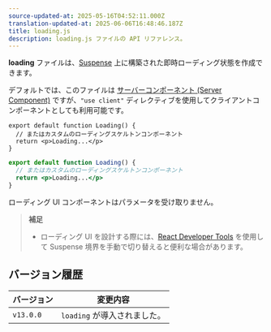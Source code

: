 ```yaml
---
source-updated-at: 2025-05-16T04:52:11.000Z
translation-updated-at: 2025-06-06T16:48:46.187Z
title: loading.js
description: loading.js ファイルの API リファレンス。
---
```


**loading** ファイルは、[Suspense](/docs/app/building-your-application/routing/loading-ui-and-streaming) 上に構築された即時ローディング状態を作成できます。

デフォルトでは、このファイルは [サーバーコンポーネント (Server Component)](/docs/app/building-your-application/rendering/server-components) ですが、`"use client"` ディレクティブを使用してクライアントコンポーネントとしても利用可能です。

```tsx filename="app/feed/loading.tsx" switcher
export default function Loading() {
  // またはカスタムのローディングスケルトンコンポーネント
  return <p>Loading...</p>
}
```

```jsx filename="app/feed/loading.js" switcher
export default function Loading() {
  // またはカスタムのローディングスケルトンコンポーネント
  return <p>Loading...</p>
}
```

ローディング UI コンポーネントはパラメータを受け取りません。

> **補足**
>
> - ローディング UI を設計する際には、[React Developer Tools](https://react.dev/learn/react-developer-tools) を使用して Suspense 境界を手動で切り替えると便利な場合があります。

## バージョン履歴

| バージョン   | 変更内容               |
| --------- | --------------------- |
| `v13.0.0` | `loading` が導入されました。 |